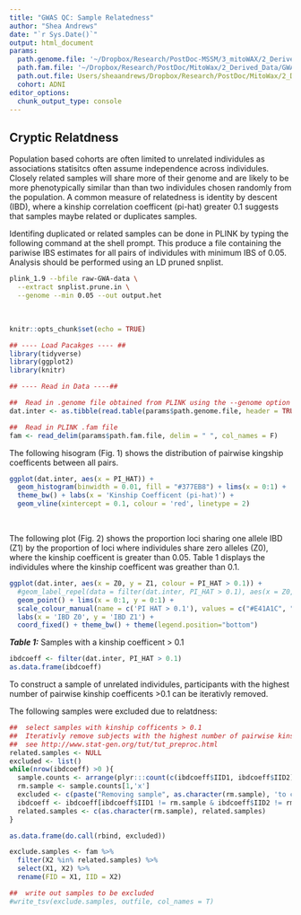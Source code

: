```yaml
---
title: "GWAS QC: Sample Relatedness"
author: "Shea Andrews"
date: "`r Sys.Date()`"
output: html_document
params:
  path.genome.file: '~/Dropbox/Research/PostDoc-MSSM/3_mitoWAX/2_DerivedData/ADNI_1/ADNI1_03_IBD.genome'
  path.fam.file: '~/Dropbox/Research/PostDoc/MitoWax/2_Derived_Data/GWAS_pres_processing/ADNI_1/ADNI1_01.fam'
  path.out.file: Users/sheaandrews/Dropbox/Research/PostDoc/MitoWax/2_Derived_Data/GWAS_pres_processing/ADNI_1/exclude_relatdness_adni1.txt
  cohort: ADNI
editor_options:
  chunk_output_type: console
---
```


## Cryptic Relatdness
Population based cohorts are often limited to unrelated individules as associations statisitcs often assume independence across individules. Closely related samples will share more of their genome and are likely to be more phenotypically similar than than two individules chosen randomly from the population. A common measure of relatedness is identity by descent (IBD), where a kinship correlation coefficent (pi-hat) greater 0.1 suggests that samples maybe related or duplicates samples.
<br>

Identifing duplicated or related samples can be done in PLINK by typing the following command at the shell prompt. This produce a file containing the pariwise IBS estimates for all pairs of individules with minimum IBS of 0.05. Analysis should be performed using an LD pruned snplist.
```bash
plink_1.9 --bfile raw-GWA-data \
  --extract snplist.prune.in \
  --genome --min 0.05 --out output.het
```
<br>

```r
knitr::opts_chunk$set(echo = TRUE)

## ---- Load Pacakges ---- ##
library(tidyverse)
library(ggplot2)
library(knitr)

## ---- Read in Data ----##

##  Read in .genome file obtained from PLINK using the --genome option
dat.inter <- as.tibble(read.table(params$path.genome.file, header = TRUE, check.names = FALSE, as.is = TRUE))

##  Read in PLINK .fam file
fam <- read_delim(params$path.fam.file, delim = " ", col_names = F)
```

The following hisogram (Fig. 1) shows the distribution of pairwise kingship coefficents between all pairs.
```r
ggplot(dat.inter, aes(x = PI_HAT)) +
  geom_histogram(binwidth = 0.01, fill = "#377EB8") + lims(x = 0:1) +
  theme_bw() + labs(x = 'Kinship Coefficent (pi-hat)') +
  geom_vline(xintercept = 0.1, colour = 'red', linetype = 2)

```
\

The following plot (Fig. 2) shows the proportion loci sharing one allele IBD (Z1) by the proportion of loci where individules share zero alleles (Z0), where the kinship coefficent is greater than 0.05. Table 1 displays the individules where the kinship coefficent was greather than 0.1.
```r
ggplot(dat.inter, aes(x = Z0, y = Z1, colour = PI_HAT > 0.1)) +
  #geom_label_repel(data = filter(dat.inter, PI_HAT > 0.1), aes(x = Z0, y = Z1, label = paste(IID1, '-', IID2))) +
  geom_point() + lims(x = 0:1, y = 0:1) +
  scale_colour_manual(name = c('PI HAT > 0.1'), values = c("#E41A1C", "#377EB8")) +
  labs(x = 'IBD Z0', y = 'IBD Z1') +
  coord_fixed() + theme_bw() + theme(legend.position="bottom")

```

***Table 1:*** Samples with a kinship coefficent > 0.1
```r
ibdcoeff <- filter(dat.inter, PI_HAT > 0.1)
as.data.frame(ibdcoeff)
```

To construct a sample of unrelated individules, participants with the highest number of pairwise kinship coefficents >0.1 can be iterativly removed.

The following samples were excluded due to relatdness:
```r
##  select samples with kinship cofficents > 0.1
##  Iterativly remove subjects with the highest number of pairwise kinship cofficents > 0.1
##  see http://www.stat-gen.org/tut/tut_preproc.html
related.samples <- NULL
excluded <- list()
while(nrow(ibdcoeff) >0 ){
  sample.counts <- arrange(plyr:::count(c(ibdcoeff$IID1, ibdcoeff$IID2)), -freq)
  rm.sample <- sample.counts[1,'x']
  excluded <- c(paste("Removing sample", as.character(rm.sample), 'to closely related to', sample.counts[1, 'freq'], 'other samples.'), excluded)
  ibdcoeff <- ibdcoeff[ibdcoeff$IID1 != rm.sample & ibdcoeff$IID2 != rm.sample,]
  related.samples <- c(as.character(rm.sample), related.samples)
}

as.data.frame(do.call(rbind, excluded))

```

```r
exclude.samples <- fam %>%
  filter(X2 %in% related.samples) %>%
  select(X1, X2) %>%
  rename(FID = X1, IID = X2)

##  write out samples to be excluded
#write_tsv(exclude.samples, outfile, col_names = T)

```
<br>
